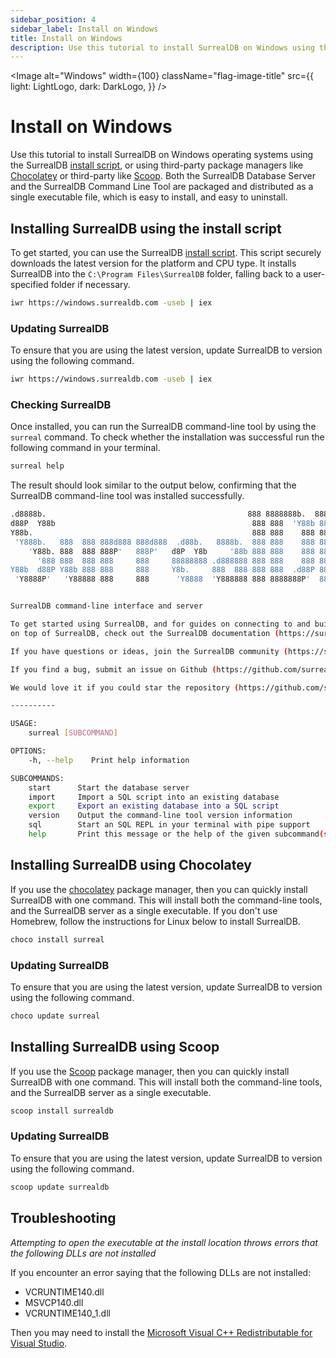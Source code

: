 ```yaml
---
sidebar_position: 4
sidebar_label: Install on Windows
title: Install on Windows
description: Use this tutorial to install SurrealDB on Windows using the SurrealDB install script, or using third-party package managers like Chocolatey or Scoop.
---
```



<Image
    alt="Windows"
    width={100}
    className="flag-image-title"
    src={{
        light: LightLogo,
        dark: DarkLogo,
    }}
/>

# Install on Windows

Use this tutorial to install SurrealDB on Windows operating systems using the SurrealDB [install script](/docs/surrealdb/installation/windows#installing-surrealdb-using-the-install-script), or using third-party package managers like [Chocolatey](https://chocolatey.org/) or third-party like [Scoop](https://scoop.sh/). Both the SurrealDB Database Server and the SurrealDB Command Line Tool are packaged and distributed as a single executable file, which is easy to install, and easy to uninstall.

## Installing SurrealDB using the install script

To get started, you can use the SurrealDB [install script](https://github.com/surrealdb/install.surrealdb.com). This script securely downloads the latest version for the platform and CPU type. It installs SurrealDB into the `C:\Program Files\SurrealDB` folder, falling back to a user-specified folder if necessary.

```bash
iwr https://windows.surrealdb.com -useb | iex
```

### Updating SurrealDB

To ensure that you are using the latest version, update SurrealDB to version <Version /> using the following command.

```bash
iwr https://windows.surrealdb.com -useb | iex
```

### Checking SurrealDB

Once installed, you can run the SurrealDB command-line tool by using the `surreal` command. To check whether the installation was successful run the following command in your terminal.

```bash
surreal help
```

The result should look similar to the output below, confirming that the SurrealDB command-line tool was installed successfully.

```bash
.d8888b.                                             888 8888888b.  888888b.
d88P  Y88b                                            888 888  'Y88b 888  '88b
Y88b.                                                 888 888    888 888  .88P
 'Y888b.   888  888 888d888 888d888  .d88b.   8888b.  888 888    888 8888888K.
	'Y88b. 888  888 888P'   888P'   d8P  Y8b     '88b 888 888    888 888  'Y88b
	  '888 888  888 888     888     88888888 .d888888 888 888    888 888    888
Y88b  d88P Y88b 888 888     888     Y8b.     888  888 888 888  .d88P 888   d88P
 'Y8888P'   'Y88888 888     888      'Y8888  'Y888888 888 8888888P'  8888888P'


SurrealDB command-line interface and server

To get started using SurrealDB, and for guides on connecting to and building applications
on top of SurrealDB, check out the SurrealDB documentation (https://surrealdb.com/docs).

If you have questions or ideas, join the SurrealDB community (https://surrealdb.com/community).

If you find a bug, submit an issue on Github (https://github.com/surrealdb/surrealdb/issues).

We would love it if you could star the repository (https://github.com/surrealdb/surrealdb).

----------

USAGE:
	surreal [SUBCOMMAND]

OPTIONS:
	-h, --help    Print help information

SUBCOMMANDS:
	start      Start the database server
	import     Import a SQL script into an existing database
	export     Export an existing database into a SQL script
	version    Output the command-line tool version information
	sql        Start an SQL REPL in your terminal with pipe support
	help       Print this message or the help of the given subcommand(s)

```

## Installing SurrealDB using Chocolatey

If you use the [chocolatey](https://chocolatey.org/) package manager, then you can quickly install SurrealDB with one command. This will install both the command-line tools, and the SurrealDB server as a single executable. If you don't use Homebrew, follow the instructions for Linux below to install SurrealDB.

```bash
choco install surreal
```

### Updating SurrealDB

To ensure that you are using the latest version, update SurrealDB to version <Version /> using the following command.
```bash
choco update surreal
```


## Installing SurrealDB using Scoop

If you use the [Scoop](https://scoop.sh/) package manager, then you can quickly install SurrealDB with one command. This will install both the command-line tools, and the SurrealDB server as a single executable.

```bash
scoop install surrealdb
```

### Updating SurrealDB

To ensure that you are using the latest version, update SurrealDB to version <Version /> using the following command.

```bash
scoop update surrealdb
```

## Troubleshooting

*Attempting to open the executable at the install location throws errors that the following DLLs are not installed*

If you encounter an error saying that the following DLLs are not installed:
* VCRUNTIME140.dll
* MSVCP140.dll
* VCRUNTIME140_1.dll

Then you may need to install the [Microsoft Visual C++ Redistributable for Visual Studio](https://learn.microsoft.com/en-us/cpp/windows/latest-supported-vc-redist?view=msvc-170#latest-microsoft-visual-c-redistributable-version).